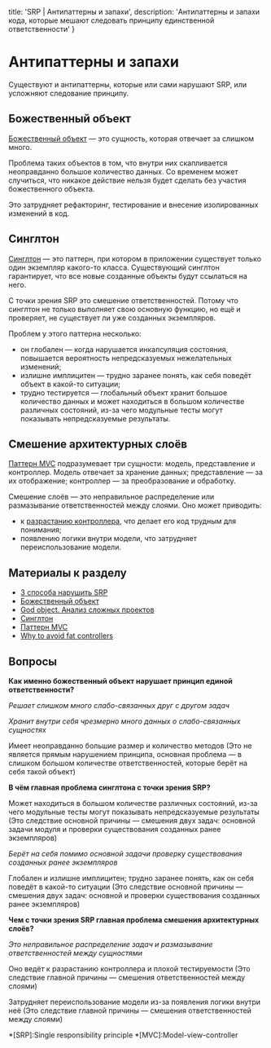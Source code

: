 
  title: 'SRP | Антипаттерны и запахи',
  description: 'Антипаттерны и запахи кода, которые мешают следовать принципу единственной ответственности'
}


# Антипаттерны и запахи

Существуют и антипаттерны, которые или сами нарушают SRP, или усложняют следование принципу.

## Божественный объект
[Божественный объект](https://ru.wikipedia.org/wiki/Божественный_объект) — это сущность, которая отвечает за слишком много.

Проблема таких объектов в том, что внутри них скапливается неоправданно большое количество данных. Со временем может случиться, что никакое действие нельзя будет сделать без участия божественного объекта.

Это затрудняет рефакторинг, тестирование и внесение изолированных изменений в код.

## Синглтон
[Синглтон](https://ru.wikipedia.org/wiki/Одиночка_(шаблон_проектирования)) — это паттерн, при котором в приложении существует только один экземпляр какого-то класса. Существующий синглтон гарантирует, что все новые созданные объекты будут ссылаться на него.

С точки зрения SRP это смешение ответственностей. Потому что синглтон не только выполняет свою основную функцию, но ещё и проверяет, не существует ли уже созданных экземпляров.

Проблем у этого паттерна несколько:
- он глобален — когда нарушается инкапсуляция состояния, повышается вероятность непредсказуемых нежелательных изменений;
- излишне имплицитен — трудно заранее понять, как себя поведёт объект в какой-то ситуации;
- трудно тестируется — глобальный объект хранит большое количество данных и может находиться в большом количестве различных состояний, из-за чего модульные тесты могут показывать непредсказуемые результаты.

## Смешение архитектурных слоёв
[Паттерн MVC](https://ru.wikipedia.org/wiki/Model-View-Controller) подразумевает три сущности: модель, представление и контроллер. Модель отвечает за хранение данных; представление — за их отображение; контроллер — за преобразование и обработку.

Смешение слоёв — это неправильное распределение или размазывание ответственностей между слоями. Оно может приводить:
- к [разрастанию контроллера](https://gunnarpeipman.com/aspnet/why-to-avoid-fat-controllers/), что делает его код трудным для понимания;
- появлению логики внутри модели, что затрудняет переиспользование модели.

## Материалы к разделу
- [3 способа нарушить SRP](https://habr.com/ru/post/330142/)
- [Божественный объект](https://ru.wikipedia.org/wiki/Божественный_объект)
- [God object. Анализ сложных проектов](https://habr.com/ru/post/147834/)
- [Синглтон](https://ru.wikipedia.org/wiki/Одиночка_(шаблон_проектирования))
- [Паттерн MVC](https://ru.wikipedia.org/wiki/Model-View-Controller)
- [Why to avoid fat controllers](https://gunnarpeipman.com/aspnet/why-to-avoid-fat-controllers/)


## Вопросы
**Как именно божественный объект нарушает принцип единой ответственности?**

_Решает слишком много слабо-связанных друг с другом задач_

_Хранит внутри себя чрезмерно много данных о слабо-связанных сущностях_

Имеет неоправданно большие размер и количество методов (Это не является прямым нарушением принципа, основная проблема — в слишком большом количестве ответственностей, которые берёт на себя такой объект)

**В чём главная проблема синглтона с точки зрения SRP?**

Может находиться в большом количестве различных состояний, из-за чего модульные тесты могут показывать непредсказуемые результаты (Это следствие основной причины — смешения двух задач: основной задачи модуля и проверки существования созданных ранее экземпляров)

_Берёт на себя помимо основной задачи проверку существования созданных ранее экземпляров_

Глобален и излишне имплицитен; трудно заранее понять, как он себя поведёт в какой-то ситуации (Это следствие основной причины — смешения двух задач: основной и проверки существования созданных ранее экземпляров)

**Чем с точки зрения SRP главная проблема смешения архитектурных слоёв?**

_Это неправильное распределение задач и размазывание ответственностей между сущностями_

Оно ведёт к разрастанию контроллера и плохой тестируемости (Это следствие главной причины — смешения ответственностей между слоями)

Затрудняет переиспользование модели из-за появления логики внутри неё (Это следствие главной причины — смешения ответственностей между слоями)

*[SRP]:Single responsibility principle
*[MVC]:Model-view-controller
